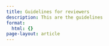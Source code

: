 ```yaml
---
title: Guidelines for reviewers
description: This are the guidelines
format:
  html: {}
page-layout: article
---
```

